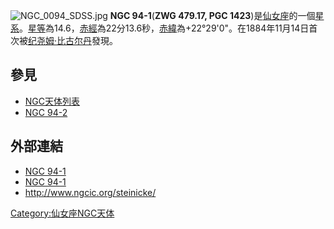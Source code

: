 [[File:NGC_0094_SDSS.jpg|thumb]]
'''NGC 94-1'''('''ZWG 479.17, PGC 1423''')是[[仙女座|仙女座]]的一個[[星系|星系]]。[[星等|星等]]為14.6，[[赤經|赤經]]為22分13.6秒，[[赤緯|赤緯]]為+22°29'0"。在1884年11月14日首次被[[纪尧姆·比古尔丹|纪尧姆·比古尔丹]]發現。

== 參見 ==
*[[NGC天体列表|NGC天体列表]]
*[[NGC_94-2|NGC 94-2]]

== 外部連結 ==
* [https://archive.is/20121228043956/http://www.seds.org/~spider/ngc/ngc_fr.cgi?94-1 NGC 94-1]
* [http://simbad.u-strasbg.fr/sim-id.pl?Ident=NGC%2094-1 NGC 94-1]
* http://www.ngcic.org/steinicke/{{Wayback|url=http://www.ngcic.org/steinicke/ |date=20070202212605 }}

[[Category:仙女座NGC天体|Category:仙女座NGC天体]]